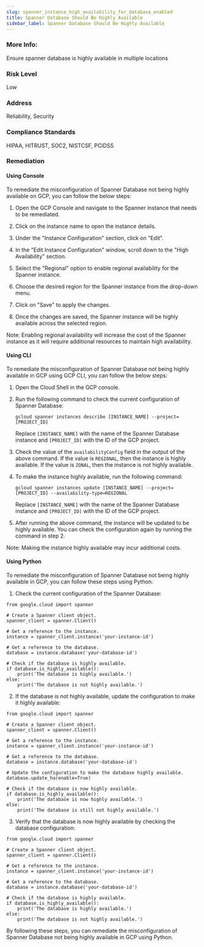 ```yaml
---
slug: spanner_instance_high_availability_for_database_enabled
title: Spanner Database Should Be Highly Available
sidebar_label: Spanner Database Should Be Highly Available
---
```


### More Info:

Ensure spanner database is highly available in multiple locations

### Risk Level

Low

### Address

Reliability, Security

### Compliance Standards

HIPAA, HITRUST, SOC2, NISTCSF, PCIDSS
### Remediation

#### Using Console

To remediate the misconfiguration of Spanner Database not being highly available on GCP, you can follow the below steps:

1. Open the GCP Console and navigate to the Spanner instance that needs to be remediated.

2. Click on the instance name to open the instance details.

3. Under the "Instance Configuration" section, click on "Edit".

4. In the "Edit Instance Configuration" window, scroll down to the "High Availability" section.

5. Select the "Regional" option to enable regional availability for the Spanner instance.

6. Choose the desired region for the Spanner instance from the drop-down menu.

7. Click on "Save" to apply the changes.

8. Once the changes are saved, the Spanner instance will be highly available across the selected region.

Note: Enabling regional availability will increase the cost of the Spanner instance as it will require additional resources to maintain high availability.

#### Using CLI

To remediate the misconfiguration of Spanner Database not being highly available in GCP using GCP CLI, you can follow the below steps:

1. Open the Cloud Shell in the GCP console.

2. Run the following command to check the current configuration of Spanner Database:

   ```
   gcloud spanner instances describe [INSTANCE_NAME] --project=[PROJECT_ID]
   ```

   Replace `[INSTANCE_NAME]` with the name of the Spanner Database instance and `[PROJECT_ID]` with the ID of the GCP project.

3. Check the value of the `availabilityConfig` field in the output of the above command. If the value is `REGIONAL`, then the instance is highly available. If the value is `ZONAL`, then the instance is not highly available.

4. To make the instance highly available, run the following command:

   ```
   gcloud spanner instances update [INSTANCE_NAME] --project=[PROJECT_ID] --availability-type=REGIONAL
   ```

   Replace `[INSTANCE_NAME]` with the name of the Spanner Database instance and `[PROJECT_ID]` with the ID of the GCP project.

5. After running the above command, the instance will be updated to be highly available. You can check the configuration again by running the command in step 2.

Note: Making the instance highly available may incur additional costs.

#### Using Python

To remediate the misconfiguration of Spanner Database not being highly available in GCP, you can follow these steps using Python:

1. Check the current configuration of the Spanner Database:
```
from google.cloud import spanner

# Create a Spanner client object.
spanner_client = spanner.Client()

# Get a reference to the instance.
instance = spanner_client.instance('your-instance-id')

# Get a reference to the database.
database = instance.database('your-database-id')

# Check if the database is highly available.
if database.is_highly_available():
    print('The database is highly available.')
else:
    print('The database is not highly available.')
```

2. If the database is not highly available, update the configuration to make it highly available:
```
from google.cloud import spanner

# Create a Spanner client object.
spanner_client = spanner.Client()

# Get a reference to the instance.
instance = spanner_client.instance('your-instance-id')

# Get a reference to the database.
database = instance.database('your-database-id')

# Update the configuration to make the database highly available.
database.update_ha(enable=True)

# Check if the database is now highly available.
if database.is_highly_available():
    print('The database is now highly available.')
else:
    print('The database is still not highly available.')
```

3. Verify that the database is now highly available by checking the database configuration:
```
from google.cloud import spanner

# Create a Spanner client object.
spanner_client = spanner.Client()

# Get a reference to the instance.
instance = spanner_client.instance('your-instance-id')

# Get a reference to the database.
database = instance.database('your-database-id')

# Check if the database is highly available.
if database.is_highly_available():
    print('The database is highly available.')
else:
    print('The database is not highly available.')
```

By following these steps, you can remediate the misconfiguration of Spanner Database not being highly available in GCP using Python.



